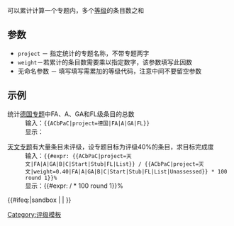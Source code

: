 {{Documentation subpage}}
{{Lua|Module:Article count by project and class}}
{{Shortcut|T:ACbPaC}}

可以累计计算一个专题内，多个[[:Category:各等级条目|等级]]的条目数之和

== 参数 ==

* <code>project</code> － 指定统计的专题名称，不带专题两字
* <code>weight</code>－若累计的条目数需要乘以指定数字，该参数填写此因数
* 无命名参数 － 填写填写需累加的等级代码，注意中间不要留空参数

== 示例 ==

; 统计[[WikiProject:德国|德国专题]]中FA、A、GA和FL级条目的总数
: 输入：<code>&#123;{ACbPaC|project=德国|FA|A|GA|FL}&#125;</code>
: 显示：{{ACbPaC|project=德国|FA|A|GA|FL}}

; [[WikiProject:天文|天文专题]]有大量条目未评级，设专题目标为评级40%的条目，求目标完成度
: 输入：<code>&#123;{#expr: &#123;{ACbPaC|project=天文|FA|A|GA|B|C|Start|Stub|FL|List}&#125; / &#123;{ACbPaC|project=天文|weight=0.40|FA|A|GA|B|C|Start|Stub|FL|List|Unassessed}&#125; * 100 round 1}&#125;%</code>
: 显示：{{#expr: {{ACbPaC|project=天文|FA|A|GA|B|C|Start|Stub|FL|List}} / {{ACbPaC|project=天文|weight=0.40|FA|A|GA|B|C|Start|Stub|FL|List|Unassessed}} * 100 round 1}}%

<includeonly>{{#ifeq:{{SUBPAGENAME}}|sandbox | |
[[Category:评级模板]]
}}</includeonly>